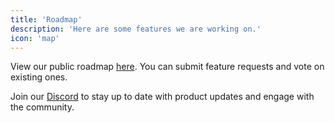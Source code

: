 ```yaml
---
title: 'Roadmap'
description: 'Here are some features we are working on.'
icon: 'map'
---
```


View our public roadmap [here](https://martinai.canny.io/). You can submit feature requests and vote on existing ones.

Join our [Discord](https://discord.com/invite/a7uQjrhCJR) to stay up to date with product updates and engage with the community.